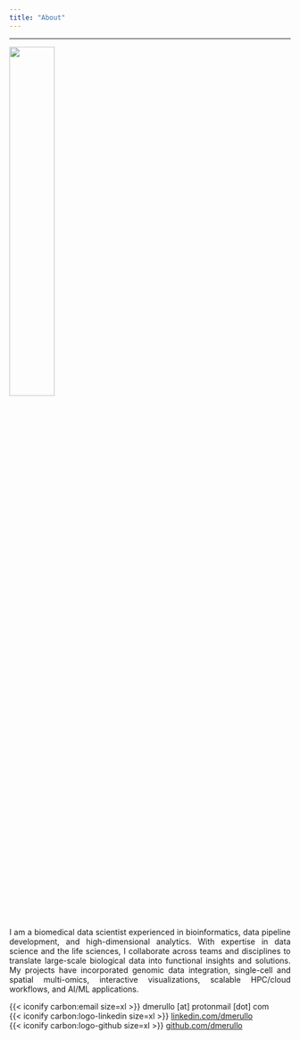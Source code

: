 ```yaml
---
title: "About"
---
```


<style>
body {
text-align: justify}
</style>

***

![](files/picture.png){fig-align="center" width="40%"}

I am a biomedical data scientist experienced in bioinformatics, data pipeline development, and high-dimensional analytics. With expertise in data science and the life sciences, I collaborate across teams and disciplines to translate large-scale biological data into functional insights and solutions. My projects have incorporated genomic data integration, single-cell and spatial multi-omics, interactive visualizations, scalable HPC/cloud workflows, and AI/ML applications.

{{< iconify carbon:email size=xl >}} dmerullo [at] protonmail [dot] com\
{{< iconify carbon:logo-linkedin size=xl >}} [linkedin.com/dmerullo](https://www.linkedin.com/in/dmerullo){target="_blank"} \
{{< iconify carbon:logo-github size=xl >}} [github.com/dmerullo](https://github.com/dmerullo){target="_blank"}